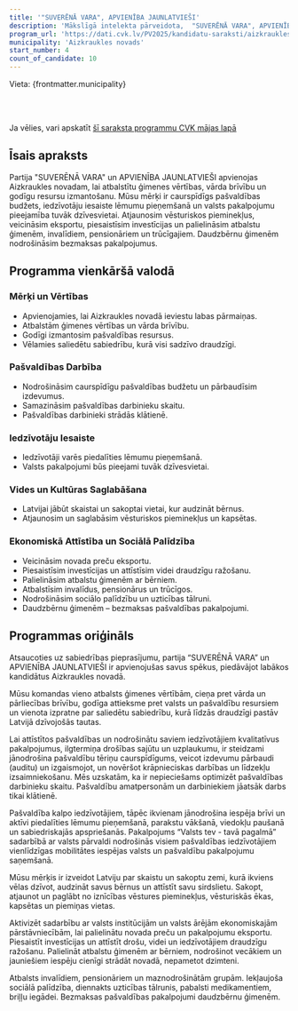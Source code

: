 ```yaml
---
title: '"SUVERĒNĀ VARA", APVIENĪBA JAUNLATVIEŠI'
description: 'Mākslīgā intelekta pārveidota,  "SUVERĒNĀ VARA", APVIENĪBA JAUNLATVIEŠI - Aizkraukles novads programma vienkāršā valodā'
program_url: 'https://dati.cvk.lv/PV2025/kandidatu-saraksti/aizkraukles-novads/suverena-vara-apvieniba-jaunlatviesi'
municipality: 'Aizkraukles novads'
start_number: 4
count_of_candidate: 10
---
```



Vieta: {frontmatter.municipality}<br/>

<Badge text="Ģimenes vērtības" variant="note" size="small" /> <Badge text="Pašvaldības caurspīdīgums" variant="note" size="small" /> <Badge text="Iedzīvotāju līdzdalība" variant="note" size="small" /> <Badge text="Vēstures pieminekļu saglabāšana" variant="note" size="small" /> <Badge text="Atbalsts sociāli mazaizsargātajiem" variant="note" size="small" />

<br/><br/> 

<Card title='Šis ir mākslīga intelekta ģenerēts apraksts' icon='starlight'>
    Ja vēlies, vari apskatīt <a href={frontmatter.program_url} target='_blank'>šī saraksta programmu CVK mājas lapā</a>
    </Card>

## Īsais apraksts

Partija "SUVERĒNĀ VARA" un APVIENĪBA JAUNLATVIEŠI apvienojas Aizkraukles novadam, lai atbalstītu ģimenes vērtības, vārda brīvību un godīgu resursu izmantošanu. Mūsu mērķi ir caurspīdīgs pašvaldības budžets, iedzīvotāju iesaiste lēmumu pieņemšanā un valsts pakalpojumu pieejamība tuvāk dzīvesvietai. Atjaunosim vēsturiskos pieminekļus, veicināsim eksportu, piesaistīsim investīcijas un palielināsim atbalstu ģimenēm, invalīdiem, pensionāriem un trūcīgajiem. Daudzbērnu ģimenēm nodrošināsim bezmaksas pakalpojumus.

## Programma vienkāršā valodā

### Mērķi un Vērtības
*   Apvienojamies, lai Aizkraukles novadā ieviestu labas pārmaiņas.
*   Atbalstām ģimenes vērtības un vārda brīvību.
*   Godīgi izmantosim pašvaldības resursus.
*   Vēlamies saliedētu sabiedrību, kurā visi sadzīvo draudzīgi.

### Pašvaldības Darbība
*   Nodrošināsim caurspīdīgu pašvaldības budžetu un pārbaudīsim izdevumus.
*   Samazināsim pašvaldības darbinieku skaitu.
*   Pašvaldības darbinieki strādās klātienē.

### Iedzīvotāju Iesaiste
*   Iedzīvotāji varēs piedalīties lēmumu pieņemšanā.
*   Valsts pakalpojumi būs pieejami tuvāk dzīvesvietai.

### Vides un Kultūras Saglabāšana
*   Latvijai jābūt skaistai un sakoptai vietai, kur audzināt bērnus.
*   Atjaunosim un saglabāsim vēsturiskos pieminekļus un kapsētas.

### Ekonomiskā Attīstība un Sociālā Palīdzība
*   Veicināsim novada preču eksportu.
*   Piesaistīsim investīcijas un attīstīsim videi draudzīgu ražošanu.
*   Palielināsim atbalstu ģimenēm ar bērniem.
*   Atbalstīsim invalīdus, pensionārus un trūcīgos.
*   Nodrošināsim sociālo palīdzību un uzticības tālruni.
*   Daudzbērnu ģimenēm – bezmaksas pašvaldības pakalpojumi.

## Programmas oriģināls

Atsaucoties uz sabiedrības pieprasījumu, partija “SUVERĒNĀ VARA” un APVIENĪBA JAUNLATVIEŠI ir apvienojušas savus spēkus, piedāvājot labākos kandidātus Aizkraukles novadā.

Mūsu komandas vieno atbalsts ģimenes vērtībām, cieņa pret vārda un pārliecības brīvību, godīga attieksme pret valsts un pašvaldību resursiem un vienota izpratne par saliedētu sabiedrību, kurā līdzās draudzīgi pastāv Latvijā dzīvojošās tautas.

Lai attīstītos pašvaldības un nodrošinātu saviem iedzīvotājiem kvalitatīvus pakalpojumus, ilgtermiņa drošības sajūtu un uzplaukumu, ir steidzami jānodrošina pašvaldību tēriņu caurspīdīgums, veicot izdevumu pārbaudi (auditu) un izgaismojot, un novēršot krāpnieciskas darbības un līdzekļu izsaimniekošanu. Mēs uzskatām, ka ir nepieciešams optimizēt pašvaldības darbinieku skaitu. Pašvaldību amatpersonām un darbiniekiem jāatsāk darbs tikai klātienē.

Pašvaldība kalpo iedzīvotājiem, tāpēc ikvienam jānodrošina iespēja brīvi un aktīvi piedalīties lēmumu pieņemšanā, parakstu vākšanā, viedokļu paušanā un sabiedriskajās apspriešanās. Pakalpojums “Valsts tev - tavā pagalmā” sadarbībā ar valsts pārvaldi nodrošinās visiem pašvaldības iedzīvotājiem vienlīdzīgas mobilitātes iespējas valsts un pašvaldību pakalpojumu saņemšanā.

Mūsu mērķis ir izveidot Latviju par skaistu un sakoptu zemi, kurā ikviens vēlas dzīvot, audzināt savus bērnus un attīstīt savu sirdslietu. Sakopt, atjaunot un paglābt no iznīcības vēstures pieminekļus, vēsturiskās ēkas, kapsētas un piemiņas vietas.

Aktivizēt sadarbību ar valsts institūcijām un valsts ārējām ekonomiskajām pārstāvniecībām, lai palielinātu novada preču un pakalpojumu eksportu. Piesaistīt investīcijas un attīstīt drošu, videi un iedzīvotājiem draudzīgu ražošanu. Palielināt atbalstu ģimenēm ar bērniem, nodrošinot vecākiem un jauniešiem iespēju cienīgi strādāt novadā, nepametot dzimteni.

Atbalsts invalīdiem, pensionāriem un maznodrošinātām grupām. Iekļaujoša sociālā palīdzība, diennakts uzticības tālrunis, pabalsti medikamentiem, briļļu iegādei. Bezmaksas pašvaldības pakalpojumi daudzbērnu ģimenēm.
